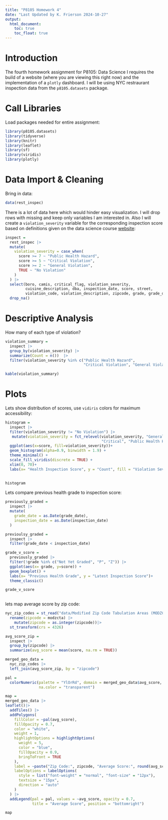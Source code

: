 ```yaml
---
title: "P8105 Homework 4"
date: "Last Updated by K. Frierson 2024-10-27"
output: 
  html_document:
    toc: true
    toc_float: true
---
```

# Introduction

The fourth homework assignment for P8105: Data Science I requires the build of a website (where you are viewing this right now) and the implementation of a `plotly` dashboard. I will be using NYC restraurant inspection data from the `p8105.datasets` package.

# Call Libraries

Load packages needed for entire assignment:
```r
library(p8105.datasets)
library(tidyverse)
library(knitr)
library(leaflet)
library(sf)
library(viridis)
library(plotly)
```

# Data Import & Cleaning

Bring in data: 
```r
data(rest_inspec)
```

There is a lot of data here which would hinder easy visualization. I will drop rows with missing and keep only variables I am interested in. Also I will create a `violation_severity` variable  for the corresponding inspection score based on definitions given on the data science course [website](https://p8105.com/dataset_restaurant_inspections.html): 
```r
inspect = 
  rest_inspec |>
  mutate(
    violation_severity = case_when(
      score >= 7 ~ "Public Health Hazard",
      score >= 5 ~ "Critical Violation",
      score >= 2 ~ "General Violation",
      TRUE ~ "No Violation"
    )
  ) |> 
  select(boro, camis, critical_flag, violation_severity,
         cuisine_description, dba, inspection_date, score, street,
         violation_code, violation_description, zipcode, grade, grade_date) |>
  drop_na() 
```


# Descriptive Analysis

How many of each type of violation?
```r
violation_summary =
  inspect |>
  group_by(violation_severity) |>  
  summarize(Count = n())  |> 
  filter(violation_severity %in% c("Public Health Hazard", 
                                   "Critical Violation", "General Violation"))

kable(violation_summary)

```

# Plots

Lets show distribution of scores, use `vidiris` colors for maximum accessibility: 
```r
histogram =
  inspect |> 
  filter(violation_severity != "No Violation") |> 
   mutate(violation_severity = fct_relevel(violation_severity, "General Violation",
                                           "Critical", "Public Health Hazard")) |> 
  ggplot(aes(x=score, fill=violation_severity))+
  geom_histogram(alpha=0.9, binwidth = 1.9) +
  theme_minimal() +
  scale_fill_viridis(discrete = TRUE) +
  xlim(0, 70)+
  labs(x= "Health Inspection Score", y = "Count", fill = "Violation Severity")
    

histogram
```

Lets compare previous health grade to inspection score: 
```r

previously_graded =
  inspect |>
  mutate(
    grade_date = as.Date(grade_date),
    inspection_date = as.Date(inspection_date)
  )

previoulsy_graded = 
  inspect |> 
  filter(grade_date < inspection_date)

grade_v_score =
  previously_graded |>
  filter(!grade %in% c("Not Yet Graded", "P", "Z")) |> 
  ggplot(aes(x= grade, y=score)) +
  geom_boxplot() +
  labs(x= "Previous Health Grade", y = "Latest Inspection Score")+
  theme_classic()

grade_v_score
  
```

lets map average score by zip code: 
```r

nyc_zip_codes = st_read("data/Modified Zip Code Tabulation Areas (MODZCTA)/geo_export_e426608c-b383-45c5-8f28-cc94eb8cc12f.shp") |>
  rename(zipcode = modzcta) |> 
    mutate(zipcode = as.integer(zipcode))|>
  st_transform(crs = 4326)

avg_score_zip = 
  inspect |> 
  group_by(zipcode) |> 
  summarize(avg_score = mean(score, na.rm = TRUE))

merged_geo_data = 
  nyc_zip_codes |>
  left_join(avg_score_zip, by = "zipcode")

pal = 
  colorNumeric(palette = "YlOrRd", domain = merged_geo_data$avg_score, 
               na.color = "transparent")

map = 
merged_geo_data |> 
leaflet()|> 
  addTiles() |> 
  addPolygons(
    fillColor = ~pal(avg_score),      
    fillOpacity = 0.7,                    
    color = "white",                       
    weight = 1,                            
    highlightOptions = highlightOptions(
      weight = 5,
      color = "blue",
      fillOpacity = 0.9,
      bringToFront = TRUE
    ),
    label = ~paste("Zip Code:", zipcode, "Average Score:", round(avg_score, 2)),
    labelOptions = labelOptions(
      style = list("font-weight" = "normal", "font-size" = "12px"), 
      textsize = "15px",
      direction = "auto"
    )
  ) |> 
  addLegend(pal = pal, values = ~avg_score, opacity = 0.7, 
            title = "Average Score", position = "bottomright")

map
```
